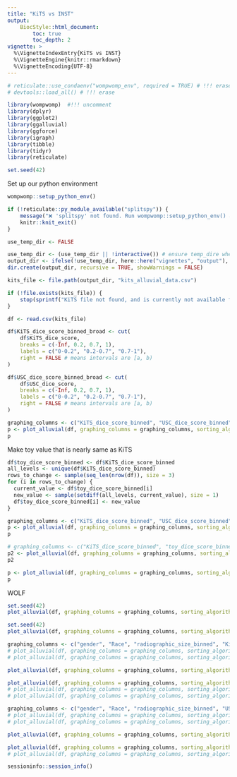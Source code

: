 ```yaml
---
title: "KiTS vs INST"
output:
    BiocStyle::html_document:
        toc: true
        toc_depth: 2
vignette: >
  %\VignetteIndexEntry{KiTS vs INST}
  %\VignetteEngine{knitr::rmarkdown}
  %\VignetteEncoding{UTF-8}
---
```


```r
# reticulate::use_condaenv("wompwomp_env", required = TRUE) # !!! erase
# devtools::load_all() # !!! erase

library(wompwomp)  #!!! uncomment
library(dplyr)
library(ggplot2)
library(ggalluvial)
library(ggforce)
library(igraph)
library(tibble)
library(tidyr)
library(reticulate)

set.seed(42)
```

Set up our python environment
```r
wompwomp::setup_python_env()
```

```r
if (!reticulate::py_module_available("splitspy")) {
    message("❌ 'splitspy' not found. Run wompwomp::setup_python_env() and restart R.")
    knitr::knit_exit()
}
```

```r
use_temp_dir <- FALSE

use_temp_dir <- (use_temp_dir || !interactive()) # ensure temp_dire when non-interactive always
output_dir <- ifelse(!use_temp_dir, here::here("vignettes", "output"), file.path(tempdir(), "vignette_output"))
dir.create(output_dir, recursive = TRUE, showWarnings = FALSE)
```

```r
kits_file <- file.path(output_dir, "kits_alluvial_data.csv")

if (!file.exists(kits_file)) {
    stop(sprintf("KiTS file not found, and is currently not available for download. Please place the file in '%s'", kits_file))
}

df <- read.csv(kits_file)

df$KiTS_dice_score_binned_broad <- cut(
    df$KiTS_dice_score,
    breaks = c(-Inf, 0.2, 0.7, 1),
    labels = c("0-0.2", "0.2-0.7", "0.7-1"),
    right = FALSE # means intervals are [a, b)
)

df$USC_dice_score_binned_broad <- cut(
    df$USC_dice_score,
    breaks = c(-Inf, 0.2, 0.7, 1),
    labels = c("0-0.2", "0.2-0.7", "0.7-1"),
    right = FALSE # means intervals are [a, b)
)
```

```r
graphing_columns <- c("KiTS_dice_score_binned", "USC_dice_score_binned")
p <- plot_alluvial(df, graphing_columns = graphing_columns, sorting_algorithm = "none", color_bands = TRUE, coloring_algorithm = "left", cutoff = 0.5, resolution = 4, verbose = TRUE, output_plot_path = file.path(output_dir, "Segmentation_unsorted.pdf"), min_text = 0.01, save_height = 24, save_width = 24, text_size = 35, axis_text_size = 35, axis_text_vjust = -5)
p
```

Make toy value that is nearly same as KiTS
```r
df$toy_dice_score_binned <- df$KiTS_dice_score_binned
all_levels <- unique(df$KiTS_dice_score_binned)
rows_to_change <- sample(seq_len(nrow(df)), size = 3)
for (i in rows_to_change) {
  current_value <- df$toy_dice_score_binned[i]
  new_value <- sample(setdiff(all_levels, current_value), size = 1)
  df$toy_dice_score_binned[i] <- new_value
}
```

```r
graphing_columns <- c("KiTS_dice_score_binned", "USC_dice_score_binned", "toy_dice_score_binned")
p <- plot_alluvial(df, graphing_columns = graphing_columns, sorting_algorithm = "none", optimize_column_order = FALSE, color_bands = TRUE, coloring_algorithm = "left", cutoff = 0.5, resolution = 4, verbose = TRUE, output_plot_path = file.path(output_dir, "Segmentation_unsorted_toy.pdf"), min_text = 0.01, save_height = 24, save_width = 24, text_size = 35, axis_text_size = 35, axis_text_vjust = -5)
p

# graphing_columns <- c("KiTS_dice_score_binned", "toy_dice_score_binned", "USC_dice_score_binned")
p2 <- plot_alluvial(df, graphing_columns = graphing_columns, sorting_algorithm = "none", optimize_column_order = TRUE, column_sorting_algorithm = "neighbornet", color_bands = TRUE, coloring_algorithm = "left", cutoff = 0.5, resolution = 4, verbose = TRUE, output_plot_path = file.path(output_dir, "Segmentation_unsorted_toy2.pdf"), min_text = 0.01, save_height = 24, save_width = 24, text_size = 35, axis_text_size = 35, axis_text_vjust = -5)
p2
```


```r
p <- plot_alluvial(df, graphing_columns = graphing_columns, sorting_algorithm = "neighbornet", color_bands = TRUE, coloring_algorithm = "left", cutoff = 0.5, resolution = 4, verbose = TRUE, output_plot_path = file.path(output_dir, "Segmentation_NN.pdf"), min_text = 0.01, save_height = 24, save_width = 24, text_size = 35, axis_text_size = 35, axis_text_vjust = -5)
p
```

WOLF
```r
set.seed(42)
plot_alluvial(df, graphing_columns = graphing_columns, sorting_algorithm = "greedy_wolf", fixed_column = "KiTS_dice_score_binned", color_bands = TRUE, resolution = 4, verbose = TRUE, random_initializations = 3)

set.seed(42)
plot_alluvial(df, graphing_columns = graphing_columns, sorting_algorithm = "greedy_wblf", color_bands = TRUE, resolution = 4, verbose = TRUE, random_initializations = 3)
```



```r
graphing_columns <- c("gender", "Race", "radiographic_size_binned", "KiTS_dice_score_binned_broad")
# plot_alluvial(df, graphing_columns = graphing_columns, sorting_algorithm = "none", color_bands=TRUE, output_plot_path = file.path(output_dir, "Segmentation_stratified_KiTS_unsorted.pdf"), min_text = 0.01, save_height = 24, save_width = 24)
# plot_alluvial(df, graphing_columns = graphing_columns, sorting_algorithm = "neighbornet", color_bands=TRUE, output_plot_path = file.path(output_dir, "Segmentation_stratified_KiTS_NN.pdf"), min_text = 0.01, save_height = 24, save_width = 24, optimize_column_order = FALSE)

plot_alluvial(df, graphing_columns = graphing_columns, sorting_algorithm = "none", optimize_column_order = FALSE, color_bands = TRUE, coloring_algorithm = "none", color_band_column = "KiTS_dice_score_binned_broad", color_val = list("0-0.2" = "#009E73", "0.2-0.7" = "#D55E00", "0.7-1" = "#56B4E9"), output_plot_path = file.path(output_dir, "Segmentation_stratified_KiTS_unsorted_colored_dice.pdf"), min_text = 0.01, save_height = 24, save_width = 24, verbose = TRUE, text_size = 35, axis_text_size = 35, axis_text_vjust = -5)

plot_alluvial(df, graphing_columns = graphing_columns, sorting_algorithm = "neighbornet", optimize_column_order = FALSE, color_bands = TRUE, coloring_algorithm = "none", color_band_column = "KiTS_dice_score_binned_broad", color_val = list("0-0.2" = "#009E73", "0.2-0.7" = "#D55E00", "0.7-1" = "#56B4E9"), output_plot_path = file.path(output_dir, "Segmentation_stratified_KiTS_NN_colored_dice.pdf"), min_text = 0.01, save_height = 24, save_width = 24, verbose = TRUE, text_size = 35, axis_text_size = 35, axis_text_vjust = -5)
# plot_alluvial(df, graphing_columns = graphing_columns, sorting_algorithm = "neighbornet", color_bands=TRUE, output_plot_path = file.path(output_dir, "Segmentation_stratified_KiTS_NN_colored_ethnicity.pdf"), color_band_list = c("#009E73", "#F0E442", "#56B4E9", "#0072B2", "#E69F00", "#D55E00"), color_band_column = 'Race', min_text = 0.01, save_height = 24, save_width = 24, optimize_column_order = FALSE)
# plot_alluvial(df, graphing_columns = graphing_columns, sorting_algorithm = "neighbornet", color_bands=TRUE, output_plot_path = file.path(output_dir, "Segmentation_stratified_KiTS_NN_colored_size.pdf"), color_band_list = c("#009E73", "#D55E00", "green", "#E69F00", "#56B4E9"), color_band_column = 'radiographic_size_binned', min_text = 0.01, save_height = 24, save_width = 24, optimize_column_order = FALSE)
```

```r
graphing_columns <- c("gender", "Race", "radiographic_size_binned", "USC_dice_score_binned_broad")
# plot_alluvial(df, graphing_columns = graphing_columns, sorting_algorithm = "none", color_bands=TRUE, output_plot_path = file.path(output_dir, "Segmentation_stratified_USC_unsorted.pdf"), min_text = 0.01, save_height = 24, save_width = 24)
# plot_alluvial(df, graphing_columns = graphing_columns, sorting_algorithm = "neighbornet", color_bands=TRUE, output_plot_path = file.path(output_dir, "Segmentation_stratified_USC_NN.pdf"), min_text = 0.01, save_height = 24, save_width = 24, optimize_column_order = FALSE)

plot_alluvial(df, graphing_columns = graphing_columns, sorting_algorithm = "none", optimize_column_order = FALSE, color_bands = FALSE, coloring_algorithm = "none", color_band_column = "USC_dice_score_binned_broad", color_val = list("0-0.2" = "#009E73", "0.2-0.7" = "#D55E00", "0.7-1" = "#56B4E9"), output_plot_path = file.path(output_dir, "Segmentation_stratified_USC_unsorted_colored_dice.pdf"), min_text = 0.01, save_height = 24, save_width = 24, verbose = TRUE, text_size = 35, axis_text_size = 35, axis_text_vjust = -5)

plot_alluvial(df, graphing_columns = graphing_columns, sorting_algorithm = "neighbornet", optimize_column_order = FALSE, color_bands = TRUE, coloring_algorithm = "none", color_band_column = "USC_dice_score_binned_broad", color_val = list("0-0.2" = "#009E73", "0.2-0.7" = "#D55E00", "0.7-1" = "#56B4E9"), output_plot_path = file.path(output_dir, "Segmentation_stratified_USC_NN_colored_dice.pdf"), min_text = 0.01, save_height = 24, save_width = 24, verbose = TRUE, text_size = 35, axis_text_size = 35, axis_text_vjust = -5)
# plot_alluvial(df, graphing_columns = graphing_columns, sorting_algorithm = "neighbornet", color_bands=TRUE, output_plot_path = file.path(output_dir, "Segmentation_stratified_USC_NN_colored_ethnicity.pdf"), color_band_list = c("#0072B2", "#009E73", "#56B4E9", "#F0E442", "#E69F00", "#D55E00"), color_band_column = 'Race', min_text = 0.01, save_height = 24, save_width = 24, optimize_column_order = FALSE)
```

```r
sessioninfo::session_info()
```
